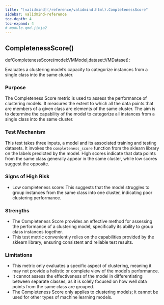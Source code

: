 ```yaml
---
title: "[validmind](/reference/validmind.html).CompletenessScore"
sidebar: validmind-reference
toc-depth: 4
toc-expand: 4
# module.qmd.jinja2
---
```


<!-- function.qmd.jinja2 -->

## CompletenessScore[()]{.muted}

<!-- signatures.jinja2 -->

::: {.signature}

<span class="kw">def</span><span class="name">CompletenessScore</span>(<span class="params"><span class="n">model</span><span class="p">:</span><!-- types.jinja2 - format_type --><!-- Mapping --><!-- ExprName --><span class="n">VMModel</span><span class="muted">,</span></span><span class="params"><span class="n">dataset</span><span class="p">:</span><!-- types.jinja2 - format_type --><!-- Mapping --><!-- ExprName --><span class="n">VMDataset</span></span>):

:::

<!-- docstring.jinja2 -->

Evaluates a clustering model's capacity to categorize instances from a single class into the same cluster.

### Purpose

The Completeness Score metric is used to assess the performance of clustering models. It measures the extent to which all the data points that are members of a given class are elements of the same cluster. The aim is to determine the capability of the model to categorize all instances from a single class into the same cluster.

### Test Mechanism

This test takes three inputs, a model and its associated training and testing datasets. It invokes the `completeness_score` function from the sklearn library on the labels predicted by the model. High scores indicate that data points from the same class generally appear in the same cluster, while low scores suggest the opposite.

### Signs of High Risk

- Low completeness score: This suggests that the model struggles to group instances from the same class into one cluster, indicating poor clustering performance.

### Strengths

- The Completeness Score provides an effective method for assessing the performance of a clustering model, specifically its ability to group class instances together.
- This test metric conveniently relies on the capabilities provided by the sklearn library, ensuring consistent and reliable test results.

### Limitations

- This metric only evaluates a specific aspect of clustering, meaning it may not provide a holistic or complete view of the model's performance.
- It cannot assess the effectiveness of the model in differentiating between separate classes, as it is solely focused on how well data points from the same class are grouped.
- The Completeness Score only applies to clustering models; it cannot be used for other types of machine learning models.

